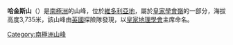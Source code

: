 {{coord|78|17|S|162|29|E|source:GNIS|display=title}}

'''哈金斯山'''（{{lang-en|Mount Huggins}}）是[[南極洲|南極洲]]的山峰，位於[[維多利亞地|維多利亞地]]，屬於[[皇家學會嶺|皇家學會嶺]]的一部分，海拔高度3,735米，該山峰由[[英國|英國]]探險隊發現，以[[皇家地理學會|皇家地理學會]]主席命名。

{{DEFAULTSORT:Mount Huggins}}
[[Category:南極洲山峰|Category:南極洲山峰]]


{{ScottCoast-geo-stub}}